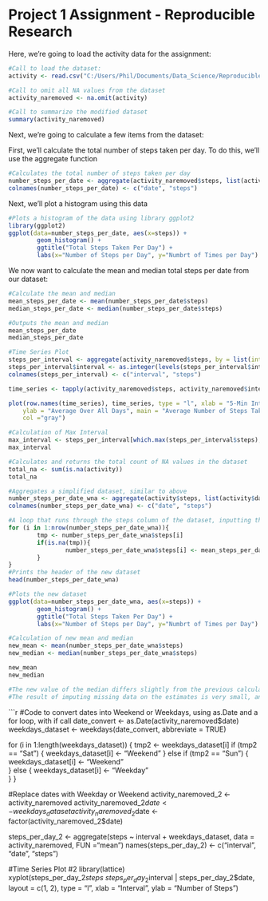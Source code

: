 Project 1 Assignment - Reproducible Research
============================================

Here, we're going to load the activity data for the assignment:

```r
#Call to load the dataset:
activity <- read.csv("C:/Users/Phil/Documents/Data_Science/Reproducible_Research/activity.csv")

#Call to omit all NA values from the dataset
activity_naremoved <- na.omit(activity)

#Call to summarize the modified dataset
summary(activity_naremoved)
```

Next, we're going to calculate a few items from the dataset:

First, we'll calculate the total number of steps taken per day. To do this, we'll use the aggregate function 

```r
#Calculates the total number of steps taken per day
number_steps_per_date <- aggregate(activity_naremoved$steps, list(activity_naremoved$date), sum)
colnames(number_steps_per_date) <- c("date", "steps")
```

Next, we'll plot a histogram using this data
```r
#Plots a histogram of the data using library ggplot2
library(ggplot2)
ggplot(data=number_steps_per_date, aes(x=steps)) +
        geom_histogram() +
        ggtitle("Total Steps Taken Per Day") +
        labs(x="Number of Steps per Day", y="Numbrt of Times per Day")
```

We now want to calculate the mean and median total steps per date from our dataset:

```r
#Calculate the mean and median
mean_steps_per_date <- mean(number_steps_per_date$steps)
median_steps_per_date <- median(number_steps_per_date$steps)

#Outputs the mean and median
mean_steps_per_date
median_steps_per_date
```

```r
#Time Series Plot
steps_per_interval <- aggregate(activity_naremoved$steps, by = list(interval = as.factor(activity_naremoved$interval)), FUN=mean, na.rm=TRUE)
steps_per_interval$interval <- as.integer(levels(steps_per_interval$interval)[steps_per_interval$interval])
colnames(steps_per_interval) <- c("interval", "steps")

time_series <- tapply(activity_naremoved$steps, activity_naremoved$interval, mean, na.rm = TRUE)

plot(row.names(time_series), time_series, type = "l", xlab = "5-Min Interval", 
    ylab = "Average Over All Days", main = "Average Number of Steps Taken", 
    col ="gray")

#Calculation of Max Interval
max_interval <- steps_per_interval[which.max(steps_per_interval$steps),]
max_interval
```

``` r
#Calculates and returns the total count of NA values in the dataset
total_na <- sum(is.na(activity))
total_na

#Aggregates a simplified dataset, similar to above
number_steps_per_date_wna <- aggregate(activity$steps, list(activity$date), sum)
colnames(number_steps_per_date_wna) <- c("date", "steps")

#A loop that runs through the steps column of the dataset, inputting the mean steps per day where NA is present to create a new dataset
for (i in 1:nrow(number_steps_per_date_wna)){
        tmp <- number_steps_per_date_wna$steps[i]
        if(is.na(tmp)){
                number_steps_per_date_wna$steps[i] <- mean_steps_per_date
        }
}
#Prints the header of the new dataset
head(number_steps_per_date_wna)

#Plots the new dataset
ggplot(data=number_steps_per_date_wna, aes(x=steps)) +
        geom_histogram() +
        ggtitle("Total Steps Taken Per Day") +
        labs(x="Number of Steps per Day", y="Numbrt of Times per Day")

#Calculation of new mean and median
new_mean <- mean(number_steps_per_date_wna$steps)
new_median <- median(number_steps_per_date_wna$steps)

new_mean
new_median

#The new value of the median differs slightly from the previous calculation, while the means have remained the same.
#The result of imputing missing data on the estimates is very small, and arguably insigificant
```     

```r
#Code to convert dates into Weekend or Weekdays, using as.Date and a for loop, with if call
date_convert <- as.Date(activity_naremoved$date)
weekdays_dataset <- weekdays(date_convert, abbreviate = TRUE)

for (i in 1:length(weekdays_dataset)) {
        tmp2 <- weekdays_dataset[i] 
        if (tmp2 == "Sat") {
                weekdays_dataset[i] <- "Weekend"
        }
                else if (tmp2 == "Sun") { 
                        weekdays_dataset[i] <- "Weekend"        
                }
                else {
                        weekdays_dataset[i] <- "Weekday"  
                }
}

#Replace dates with Weekday or Weekend
activity_naremoved_2 <- activity_naremoved
activity_naremoved_2$date <- weekdays_dataset
activity_naremoved_2$date <- factor(activity_naremoved_2$date)

steps_per_day_2 <- aggregate(steps ~ interval + weekdays_dataset, data = activity_naremoved, FUN ="mean")
names(steps_per_day_2) <- c("interval", "date", "steps")

#Time Series Plot #2
library(lattice)
xyplot(steps_per_day_2$steps ~ steps_per_day_2$interval | steps_per_day_2$date, layout = c(1, 2), type = "l", xlab = "Interval", ylab = "Number of Steps")

